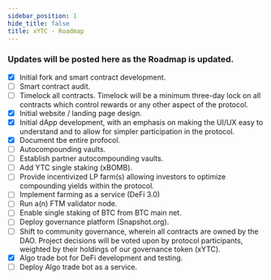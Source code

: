 ```yaml
---
sidebar_position: 1
hide_title: false
title: xYTC - Roadmap
---
```


### Updates will be posted here as the Roadmap is updated.

* [x] Initial fork and smart contract development.
* [ ] Smart contract audit.
* [ ] Timelock all contracts. Timelock will be a minimum three-day lock on all contracts which control rewards or any other aspect of the protocol.
* [x] Initial website / landing page design. 
* [x] Initial dApp development, with an emphasis on making the UI/UX easy to understand and to allow for simpler participation in the protocol.
* [x] Document tbe entire profocol.
* [ ] Autocompounding vaults. 
* [ ] Establish partner autocompounding vaults.
* [ ] Add YTC single staking (xBOMB). 
* [ ] Provide incentivized LP farm(s) allowing investors to optimize compounding yields within the protocol.
* [ ] Implement farming as a service (DeFi 3.0)
* [ ] Run a(n) FTM validator node.
* [ ] Enable single staking of BTC from BTC main net. 
* [ ] Deploy governance platform (Snapshot.org).
* [ ] Shift to community governance, wherein all contracts are owned by the DAO. Project decisions will be voted upon by protocol participants, weighted by their holdings of our governance token (xYTC). 
* [x] Algo trade bot for DeFi development and testing.
* [ ] Deploy Algo trade bot as a service.
